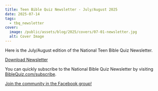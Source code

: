 ```yaml
---
title: Teen Bible Quiz Newsletter - July/August 2025
date: 2025-07-14
tags:
  - tbq_newsletter
cover:
  image: /public/assets/blog/2025/covers/07-01-newsletter.jpg
  alt: Cover Image
---
```


Here is the July/August edition of the National Teen Bible Quiz Newsletter.

<a href="https://biblequiz.com/assets/blog/2025/07-newsletter.pdf" class="btn btn-primary">Download Newsletter</a>

You can quickly subscribe to the National Bible Quiz Newsletter by visiting [BibleQuiz.com/subscribe](https://biblequiz.com/subscribe/).

[Join the community in the Facebook group!](https://www.facebook.com/groups/agbiblequiz)
